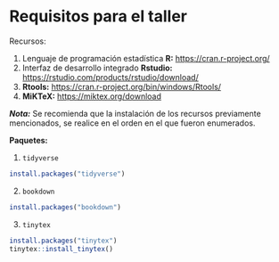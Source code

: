 # Requisitos para el taller {#requi}

Recursos:

1. Lenguaje de programación estadística **R:** <https://cran.r-project.org/>
1. Interfaz de desarrollo integrado **Rstudio:** <https://rstudio.com/products/rstudio/download/>
1. **Rtools:** <https://cran.r-project.org/bin/windows/Rtools/>
1. **MiKTeX:** <https://miktex.org/download>

***Nota:*** Se recomienda que la instalación de los recursos previamente mencionados, se realice en el orden en el que fueron enumerados.  

**Paquetes:** 

1. ``tidyverse``

```r
install.packages("tidyverse")
```

2. ``bookdown``

```r
install.packages("bookdown")
```

3. ``tinytex``

```r
install.packages("tinytex")
tinytex::install_tinytex()
```


